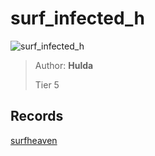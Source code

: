 
# surf_infected_h

![surf_infected_h](https://raw.githubusercontent.com/Sayt123/SurfMapPics/Maps-and-bonuses/csgo/surf_infected_h.jpg)

> Author: **Hulda**
>
> Tier 5

## Records

[surfheaven](https://surfheaven.eu/map/surf_infected_h)
